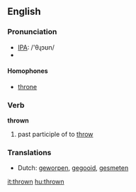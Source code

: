 ==English==

=== Pronunciation ===
*[[w:IPA|IPA]]: /'θɻɔʊn/
*{{audio|en-us-thrown.ogg|Audio (US)}}

====Homophones====
*[[throne]]

=== Verb ===
'''thrown'''

# past participle of to [[throw]]

=== Translations ===
*Dutch: [[geworpen]], [[gegooid]], [[gesmeten]]

[[it:thrown]]
[[hu:thrown]]